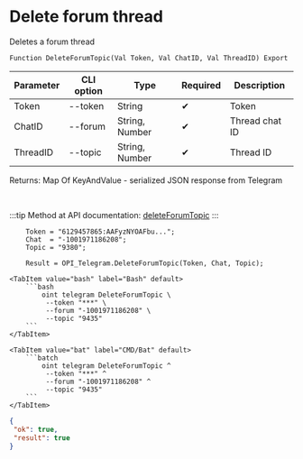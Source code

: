 ﻿---
sidebar_position: 6
description: Delete forum thread and other functions to work with Telegram in the Open Integration Package, a free open-source integration library for 1C:Enterprise 8, OneScript and CLI
keywords: [1C, 1С, 1С:Enterprise, 1С:Enterprise 8.3, API, Integration, Services, Exchange, OneScript, CLI, Telegram]
---


# Delete forum thread
 Deletes a forum thread



`Function DeleteForumTopic(Val Token, Val ChatID, Val ThreadID) Export`

  | Parameter | CLI option | Type | Required | Description |
  |-|-|-|-|-|
  | Token | --token | String | &#x2714; | Token |
  | ChatID | --forum | String, Number | &#x2714; | Thread chat ID |
  | ThreadID | --topic | String, Number | &#x2714; | Thread ID |

  
  Returns:  Map Of KeyAndValue - serialized JSON response from Telegram

<br/>

:::tip
Method at API documentation: [deleteForumTopic](https://core.telegram.org/bots/api#deleteforumtopic)
:::
<br/>



```bsl title="1C:Enterprise/OneScript code example"
    Token = "6129457865:AAFyzNYOAFbu...";
    Chat  = "-1001971186208";
    Topic = "9380";

    Result = OPI_Telegram.DeleteForumTopic(Token, Chat, Topic);
```
 

 <Tabs>
  
    <TabItem value="bash" label="Bash" default>
        ```bash
            oint telegram DeleteForumTopic \
             --token "***" \
             --forum "-1001971186208" \
             --topic "9435"
        ```
    </TabItem>
  
    <TabItem value="bat" label="CMD/Bat" default>
        ```batch
            oint telegram DeleteForumTopic ^
             --token "***" ^
             --forum "-1001971186208" ^
             --topic "9435"
        ```
    </TabItem>
</Tabs>


```json title="Result"
{
 "ok": true,
 "result": true
}
```
